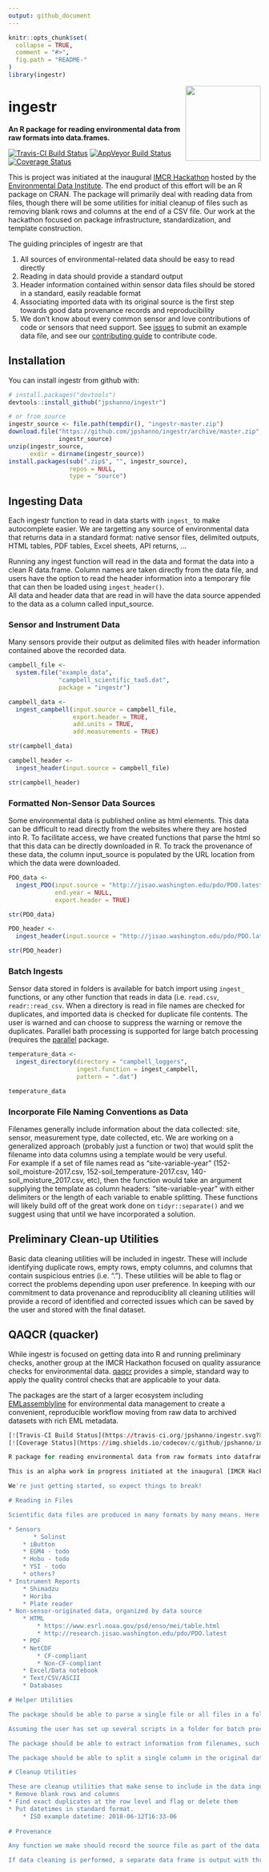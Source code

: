 ```yaml
---
output: github_document
---
```


<!-- README.md is generated from README.Rmd. Please edit that file -->

```r
knitr::opts_chunk$set(
  collapse = TRUE,
  comment = "#>",
  fig.path = "README-"
)
library(ingestr)
```

<img src="man/figures/logo_ingestr.svg" align="right" width=150px>  

# ingestr

__An R package for reading environmental data from raw formats into data.frames.__

[![Travis-CI Build Status](https://travis-ci.org/jpshanno/ingestr.svg?branch=master)](https://travis-ci.org/jpshanno/ingestr)
[![AppVeyor Build Status](https://ci.appveyor.com/api/projects/status/github/jpshanno/ingestr?branch=master&svg=true)](https://ci.appveyor.com/project/jpshanno/ingestr)
[![Coverage Status](https://img.shields.io/codecov/c/github/jpshanno/ingestr/master.svg)](https://codecov.io/github/jpshanno/ingestr?branch=master)

This is project was initiated at the inaugural [IMCR Hackathon](https://github.com/IMCR-Hackathon/HackathonCentral) hosted by the [Environmental Data Institute](https://environmentaldatainitiative.org/). The end product of this effort will be an R package on CRAN.  The package will primarily deal with reading data from files, though there will be some utilities for initial cleanup of files such as removing blank rows and columns at the end of a CSV file. Our work at the hackathon focused on package infrastructure, standardization, and template construction. 

The guiding principles of ingestr are that

1. All sources of environmental-related data should be easy to read directly
2. Reading in data should provide a standard output
3. Header information contained within sensor data files should be stored in a standard, easily readable format
4. Associating imported data with its original source is the first step towards good data provenance records and reproducibility
5. We don't know about every common sensor and love contributions of code or sensors that need support. See [issues](https://github.com/jpshanno/ingestr/issues) to submit an example data file, and see our [contributing guide](https://jpshanno.github.io/ingestr/CONTRIBUTING) to contribute code.

## Installation

You can install ingestr from github with:

```r
# install.packages("devtools")
devtools::install_github("jpshanno/ingestr")

# or from source
ingestr_source <- file.path(tempdir(), "ingestr-master.zip")
download.file("https://github.com/jpshanno/ingestr/archive/master.zip",
              ingestr_source)
unzip(ingestr_source,
      exdir = dirname(ingestr_source))
install.packages(sub(".zip$", "", ingestr_source), 
                 repos = NULL,
                 type = "source")

```

## Ingesting Data
Each ingestr function to read in data starts with `ingest_` to make autocomplete easier. We are targetting any source of environmental data that returns data in a standard format: native sensor files, delimited outputs, HTML tables, PDF tables, Excel sheets, API returns, ...

Running any ingest function will read in the data and format the data into a clean R data.frame. Column names are taken directly from the data file, and users have the option to read the header information into a temporary file that can then be loaded using `ingest_header()`.  
All data and header data that are read in will have the data source appended to the data as a column called input_source.

### Sensor and Instrument Data
Many sensors provide their output as delimited files with header information contained above the recorded data. 
```r
campbell_file <- 
  system.file("example_data",
              "campbell_scientific_tao5.dat",
              package = "ingestr")

campbell_data <- 
  ingest_campbell(input.source = campbell_file,
                  export.header = TRUE,
                  add.units = TRUE,
                  add.measurements = TRUE)

str(campbell_data)

campbell_header <- 
  ingest_header(input.source = campbell_file)

str(campbell_header)
```

### Formatted Non-Sensor Data Sources
Some environmental data is published online as html elements.  This data can be difficult to read directly from the websites where they are hosted into R.  To facilitate access, we have created functions that parse the html so that this data can be directly downloaded in R.  To track the provenance of these data, the column input_source is populated by the URL location from which the data were downloaded.  

```r

PDO_data <- 
  ingest_PDO(input.source = "http://jisao.washington.edu/pdo/PDO.latest",  
             end.year = NULL,
             export.header = TRUE)

str(PDO_data)

PDO_header <- 
  ingest_header(input.source = "http://jisao.washington.edu/pdo/PDO.latest")

str(PDO_header)
```

### Batch Ingests
Sensor data stored in folders is available for batch import using `ingest_` functions, or any other function that reads in data (i.e. `read.csv`, `readr::read_csv`. When a directory is read in file names are checked for duplicates, and imported data is checked for duplicate file contents. The user is warned and can choose to suppress the warning or remove the duplicates. Parallel bath processing is supported for large batch processing (requires the [parallel](https://stat.ethz.ch/R-manual/R-devel/library/parallel/doc/parallel.pdf) package. 

```r
temperature_data <- 
  ingest_directory(directory = "campbell_loggers",
                   ingest.function = ingest_campbell,
                   pattern = ".dat")

temperature_data
```

### Incorporate File Naming Conventions as Data

Filenames generally include information about the data collected: site, sensor, measurement type, date collected, etc. We are working on a generalized approach (probably just a function or two) that would split the filename into data columns using a template would be very useful.  
For example if a set of file names read as "site-variable-year" (152-soil_moisture-2017.csv, 152-soil_temperature-2017.csv, 140-soil_moisture_2017.csv, etc), then the function would take an argument supplying the template as column headers: "site-variable-year" with either delimiters or the length of each variable to enable splitting. These functions will likely build off of the great work done on `tidyr::separate()` and we suggest using that until we have incorporated a solution.

## Preliminary Clean-up Utilities

Basic data cleaning utilities will be included in ingestr. These will include identifying duplicate rows, empty rows, empty columns, and columns that contain suspicious entries (i.e. "."). These utilities will be able to flag or correct the problems depending upon user preference. In keeping with our commitment to data provenance and reproduciblity all cleaning utilities will provide a record of identified and corrected issues which can be saved by the user and stored with the final dataset.

## QAQCR (quacker)

While ingestr is focused on getting data into R and running preliminary checks, another group at the IMCR Hackathon focused on quality assurance checks for environmental data. [qaqcr](https://github.com/IMCR-Hackathon/qaqc_tools) provides a simple, standard way to apply the quality control checks that are applicable to your data.

The packages are the start of a larger ecosystem including [EMLassemblyline](https://github.com/EDIorg/EMLassemblyline) for environmental data management to create a convenient, reproducible workflow moving from raw data to archived datasets with rich EML metadata.


```r


[![Travis-CI Build Status](https://travis-ci.org/jpshanno/ingestr.svg?branch=master)](https://travis-ci.org/jpshanno/ingestr)
[![Coverage Status](https://img.shields.io/codecov/c/github/jpshanno/ingestr/master.svg)](https://codecov.io/github/jpshanno/ingestr?branch=master)

R package for reading environmental data from raw formats into dataframes. 

This is an alpha work in progress initiated at the inaugural [IMCR Hackathon](https://github.com/IMCR-Hackathon/HackathonCentral).  The end product of this effort will be an R package on CRAN.  The package will primarily deal with reading data from files, though there will be some utilities for initial cleanup of files such as removing blank rows and columns at the end of a CSV file.

We're just getting started, so expect things to break!

# Reading in Files

Scientific data files are produced in many formats by many means. Here's what's on our radar.

* Sensors
       * Solinst
    * iButton
    * EGM4 - todo
    * Hobo - todo
    * YSI - todo
    * others?
* Instrument Reports
    * Shimadzu
    * Horiba
    * Plate reader
* Non-sensor-originated data, organized by data source
    * HTML
        * https://www.esrl.noaa.gov/psd/enso/mei/table.html
        * http://research.jisao.washington.edu/pdo/PDO.latest
    * PDF
    * NetCDF
        * CF-compliant
        * Non-CF-compliant
    * Excel/Data notebook
    * Text/CSV/ASCII
    * Databases

# Helper Utilities

The package should be able to parse a single file or all files in a folder or zip file. If batch reading files then files should be checked for duplicate contents.

Assuming the user has set up several scripts in a folder for batch processing files, the package should support batch running all scripts in that folder.

The package should be able to extract information from filenames, such as station, date, variable, into columns within the data frame. For example if a set of file names read as "site-variable-year" (152-soil_moisture-2017, 152-soil_temperature-2017, 140-soil_moisture_2017, etc), then the function would take an argument supplying the template as column headers: "site-variable-year".

The package should be able to split a single column in the original data into multiple columns in the data frame, a la [tidyr](http://tidyr.tidyverse.org/).

# Cleanup Utilities

These are cleanup utilities that make sense to include in the data ingestion step.
* Remove blank rows and columns
* Find exact duplicates at the row level and flag or delete them
* Put datetimes in standard format.
    * ISO example datetime: 2018-06-12T16:33-06
  
# Provenance

Any function we make should record the source file as part of the data.

If data cleaning is performed, a separate data frame is output with three columns: the original filename, the line of text or data from the original file that was cleaned or removed, and the reason.

```

